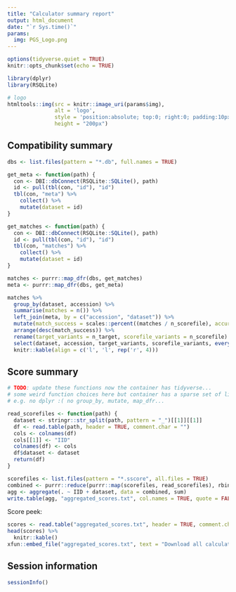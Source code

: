 ```yaml
---
title: "Calculator summary report"
output: html_document
date: "`r Sys.time()`"
params:
  img: PGS_Logo.png
---
```


```r
options(tidyverse.quiet = TRUE)
knitr::opts_chunk$set(echo = TRUE)

library(dplyr)
library(RSQLite)
```

```r
# logo
htmltools::img(src = knitr::image_uri(params$img),
               alt = 'logo', 
               style = 'position:absolute; top:0; right:0; padding:10px;',
               height = "200px")
```

## Compatibility summary

```r
dbs <- list.files(pattern = "*.db", full.names = TRUE)

get_meta <- function(path) {
  con <- DBI::dbConnect(RSQLite::SQLite(), path)
  id <- pull(tbl(con, "id"), "id")
  tbl(con, "meta") %>%
    collect() %>%
    mutate(dataset = id)
}

get_matches <- function(path) {
  con <- DBI::dbConnect(RSQLite::SQLite(), path)
  id <- pull(tbl(con, "id"), "id")
  tbl(con, "matches") %>%
    collect() %>%
    mutate(dataset = id)
}

matches <- purrr::map_dfr(dbs, get_matches)
meta <- purrr::map_dfr(dbs, get_meta)

matches %>%
  group_by(dataset, accession) %>%
  summarise(matches = n()) %>%
  left_join(meta, by = c("accession", "dataset")) %>%
  mutate(match_success = scales::percent((matches / n_scorefile), accuracy = 0.1)) %>%
  arrange(desc(match_success)) %>%
  rename(target_variants = n_target, scorefile_variants = n_scorefile) %>%
  select(dataset, accession, target_variants, scorefile_variants, everything()) %>%
  knitr::kable(align = c('l', 'l', rep('r', 4)))
```

## Score summary

```r
# TODO: update these functions now the container has tidyverse...
# some weird function choices here but container has a sparse set of libraries 
# e.g. no dplyr :( no group_by, mutate, map_dfr...

read_scorefiles <- function(path) {
  dataset <- stringr::str_split(path, pattern = "_")[[1]][[1]]
  df <- read.table(path, header = TRUE, comment.char = "")
  cols <- colnames(df) 
  cols[[1]] <- "IID"
  colnames(df) <- cols
  df$dataset <- dataset
  return(df)
}

scorefiles <- list.files(pattern = "*.sscore", all.files = TRUE)
combined <- purrr::reduce(purrr::map(scorefiles, read_scorefiles), rbind)
agg <- aggregate(. ~ IID + dataset, data = combined, sum)
write.table(agg, "aggregated_scores.txt", col.names = TRUE, quote = FALSE, row.names = FALSE)
```

Score peek:

```r
scores <- read.table("aggregated_scores.txt", header = TRUE, comment.char = "")
head(scores) %>%
  knitr::kable()
xfun::embed_file("aggregated_scores.txt", text = "Download all calculated scores")
```

## Session information

```r
sessionInfo()
```
